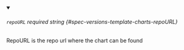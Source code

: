 
<details className="config-field" data-expandable="false" open>
<summary>

###### `repoURL` <span className="config-field-required" data-required="false">required</span> <span className="config-field-type">string</span> <span className="config-field-default"></span> <span className="config-field-enum"></span> {#spec-versions-template-charts-repoURL}

RepoURL is the repo url where the chart can be found

</summary>



</details>
